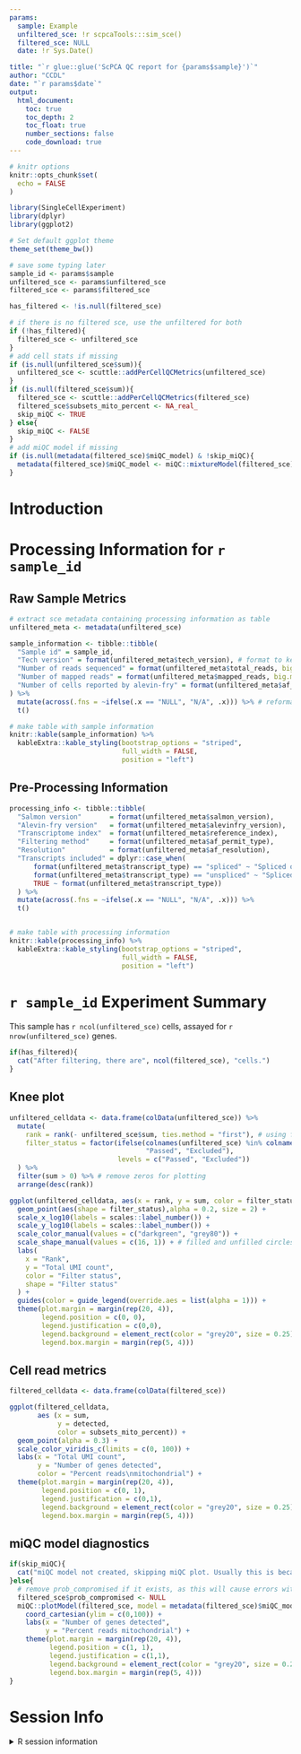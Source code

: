 ```yaml
---
params:
  sample: Example
  unfiltered_sce: !r scpcaTools:::sim_sce()
  filtered_sce: NULL
  date: !r Sys.Date()

title: "`r glue::glue('ScPCA QC report for {params$sample}')`"
author: "CCDL"
date: "`r params$date`"
output: 
  html_document:
    toc: true
    toc_depth: 2
    toc_float: true
    number_sections: false
    code_download: true
---
```


```r
# knitr options
knitr::opts_chunk$set(
  echo = FALSE
)

library(SingleCellExperiment)
library(dplyr)
library(ggplot2)

# Set default ggplot theme
theme_set(theme_bw())
```

```r
# save some typing later
sample_id <- params$sample
unfiltered_sce <- params$unfiltered_sce
filtered_sce <- params$filtered_sce

has_filtered <- !is.null(filtered_sce)

# if there is no filtered sce, use the unfiltered for both
if (!has_filtered){
  filtered_sce <- unfiltered_sce
}
# add cell stats if missing
if (is.null(unfiltered_sce$sum)){
  unfiltered_sce <- scuttle::addPerCellQCMetrics(unfiltered_sce)
}
if (is.null(filtered_sce$sum)){
  filtered_sce <- scuttle::addPerCellQCMetrics(filtered_sce)
  filtered_sce$subsets_mito_percent <- NA_real_
  skip_miQC <- TRUE
} else{
  skip_miQC <- FALSE
}
# add miQC model if missing
if (is.null(metadata(filtered_sce)$miQC_model) & !skip_miQC){
  metadata(filtered_sce)$miQC_model <- miQC::mixtureModel(filtered_sce)
}
```

# Introduction

# Processing Information for `r sample_id`

## Raw Sample Metrics

```r
# extract sce metadata containing processing information as table
unfiltered_meta <- metadata(unfiltered_sce) 

sample_information <- tibble::tibble(
  "Sample id" = sample_id,
  "Tech version" = format(unfiltered_meta$tech_version), # format to keep nulls
  "Number of reads sequenced" = format(unfiltered_meta$total_reads, big.mark = ',', scientific = FALSE),
  "Number of mapped reads" = format(unfiltered_meta$mapped_reads, big.mark = ',', scientific = FALSE),
  "Number of cells reported by alevin-fry" = format(unfiltered_meta$af_num_cells, big.mark = ',', scientific = FALSE)
) %>%
  mutate(across(.fns = ~ifelse(.x == "NULL", "N/A", .x))) %>% # reformat nulls
  t()

# make table with sample information
knitr::kable(sample_information) %>%
  kableExtra::kable_styling(bootstrap_options = "striped",
                            full_width = FALSE,
                            position = "left")
```

## Pre-Processing Information

```r
processing_info <- tibble::tibble(
  "Salmon version"       = format(unfiltered_meta$salmon_version),
  "Alevin-fry version"   = format(unfiltered_meta$alevinfry_version),
  "Transcriptome index"  = format(unfiltered_meta$reference_index),
  "Filtering method"     = format(unfiltered_meta$af_permit_type),
  "Resolution"           = format(unfiltered_meta$af_resolution), 
  "Transcripts included" = dplyr::case_when(
      format(unfiltered_meta$transcript_type) == "spliced" ~ "Spliced only",
      format(unfiltered_meta$transcript_type) == "unspliced" ~ "Spliced and unspliced",
      TRUE ~ format(unfiltered_meta$transcript_type))
  ) %>%
  mutate(across(.fns = ~ifelse(.x == "NULL", "N/A", .x))) %>%
  t()


# make table with processing information
knitr::kable(processing_info) %>%
  kableExtra::kable_styling(bootstrap_options = "striped",
                            full_width = FALSE,
                            position = "left")
```

# `r sample_id` Experiment Summary 

This sample has `r ncol(unfiltered_sce)` cells, assayed for `r nrow(unfiltered_sce)` genes.

```r
if(has_filtered){
  cat("After filtering, there are", ncol(filtered_sce), "cells.")
}
```

## Knee plot
```r
unfiltered_celldata <- data.frame(colData(unfiltered_sce)) %>%
  mutate(
    rank = rank(- unfiltered_sce$sum, ties.method = "first"), # using full spec for clarity 
    filter_status = factor(ifelse(colnames(unfiltered_sce) %in% colnames(filtered_sce),
                                  "Passed", "Excluded"),
                           levels = c("Passed", "Excluded"))
  ) %>%
  filter(sum > 0) %>% # remove zeros for plotting
  arrange(desc(rank))

ggplot(unfiltered_celldata, aes(x = rank, y = sum, color = filter_status))+
  geom_point(aes(shape = filter_status),alpha = 0.2, size = 2) +
  scale_x_log10(labels = scales::label_number()) +
  scale_y_log10(labels = scales::label_number()) + 
  scale_color_manual(values = c("darkgreen", "grey80")) + 
  scale_shape_manual(values = c(16, 1)) + # filled and unfilled circles
  labs(
    x = "Rank", 
    y = "Total UMI count",
    color = "Filter status",
    shape = "Filter status"
  ) + 
  guides(color = guide_legend(override.aes = list(alpha = 1))) + 
  theme(plot.margin = margin(rep(20, 4)),
        legend.position = c(0, 0),
        legend.justification = c(0,0),
        legend.background = element_rect(color = "grey20", size = 0.25),
        legend.box.margin = margin(rep(5, 4)))
```


## Cell read metrics 

```r
filtered_celldata <- data.frame(colData(filtered_sce)) 

ggplot(filtered_celldata, 
       aes (x = sum,
            y = detected, 
            color = subsets_mito_percent)) +
  geom_point(alpha = 0.3) +
  scale_color_viridis_c(limits = c(0, 100)) + 
  labs(x = "Total UMI count",
       y = "Number of genes detected",
       color = "Percent reads\nmitochondrial") + 
  theme(plot.margin = margin(rep(20, 4)),
        legend.position = c(0, 1),
        legend.justification = c(0,1),
        legend.background = element_rect(color = "grey20", size = 0.25),
        legend.box.margin = margin(rep(5, 4)))
```

## miQC model diagnostics

```r
if(skip_miQC){
  cat("miQC model not created, skipping miQC plot. Usually this is because mitochondrial gene data was not available.")
}else{
  # remove prob_compromised if it exists, as this will cause errors with plotModel
  filtered_sce$prob_compromised <- NULL
  miQC::plotModel(filtered_sce, model = metadata(filtered_sce)$miQC_model) + 
    coord_cartesian(ylim = c(0,100)) +
    labs(x = "Number of genes detected",
         y = "Percent reads mitochondrial") +
    theme(plot.margin = margin(rep(20, 4)),
          legend.position = c(1, 1),
          legend.justification = c(1,1),
          legend.background = element_rect(color = "grey20", size = 0.25),
          legend.box.margin = margin(rep(5, 4)))
}
```


# Session Info
<details>
<summary>R session information</summary>
```r
sessioninfo::session_info()
```
</details>

